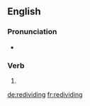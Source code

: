 ==English==

===Pronunciation===
* {{rhymes|aɪdɪŋ|lang=en}}

===Verb===
{{head|en|present participle}}

# {{present participle of|redivide|lang=en}}

[[de:redividing]]
[[fr:redividing]]
